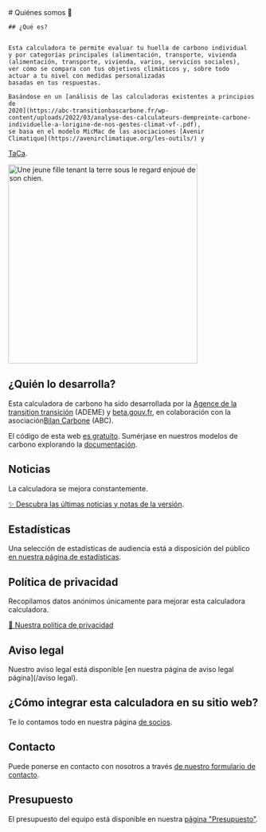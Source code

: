<div className="flex flex-wrap gap-16 pb-8 md:flex-nowrap">
  <div>
    # Quiénes somos 🦔

    ## ¿Qué es?


    Esta calculadora te permite evaluar tu huella de carbono individual
    y por categorías principales (alimentación, transporte, vivienda
    (alimentación, transporte, vivienda, varios, servicios sociales),
    ver cómo se compara con tus objetivos climáticos y, sobre todo
    actuar a tu nivel con medidas personalizadas
    basadas en tus respuestas.

    Basándose en un [análisis de las calculadoras existentes a principios de
    2020](https://abc-transitionbascarbone.fr/wp-content/uploads/2022/03/analyse-des-calculateurs-dempreinte-carbone-individuelle-a-lorigine-de-nos-gestes-climat-vf-.pdf),
    se basa en el modelo MicMac de las asociaciones [Avenir
    Climatique](https://avenirclimatique.org/les-outils/) y
   <a href="https://www.taca.asso.fr/">TaCa</a>.
  </div>

  <img
    className="self-center border-none max-w-[50vw]"
    src="/images/illustrations/girl-holding-earth.png"
    width="380"
    height="400"
    alt="Une jeune fille tenant la terre sous le regard enjoué de son chien."
  />
</div>



## ¿Quién lo desarrolla?

Esta calculadora de carbono ha sido desarrollada por la [Agence de la transition
transición](https://www.ademe.fr/) (ADEME) y
<a href="https://beta.gouv.fr/">beta.gouv.fr</a>, en colaboración con la
asociación<a href="https://www.associationbilancarbone.fr/">Bilan Carbone</a>
(ABC).

El código de esta web <a href="https://github.com/betagouv/ecolab-data">es gratuito</a>.
Sumérjase en nuestros modelos de carbono explorando la
<a href="/documentation">documentación</a>.

## Noticias

La calculadora se mejora constantemente.

[✨️ Descubra las últimas noticias y
notas de la versión](/noticias).

## Estadísticas

Una selección de estadísticas de audiencia está a disposición del público <a href="/stats">en nuestra página de estadísticas</a>.

## Política de privacidad

Recopilamos datos anónimos únicamente para mejorar esta calculadora
calculadora.

<a href="/vie-privée">🍪 Nuestra política de privacidad</a>

## Aviso legal

Nuestro aviso legal está disponible [en nuestra página de aviso legal
página](/aviso legal).

## ¿Cómo integrar esta calculadora en su sitio web?

Te lo contamos todo en nuestra página <a href="/partenaires">de socios</a>.

## Contacto

Puede ponerse en contacto con nosotros a través <a href="/contact">de nuestro formulario de contacto</a>.

## Presupuesto

El presupuesto del equipo está disponible en nuestra <a href="/budget">página "Presupuesto"</a>.

